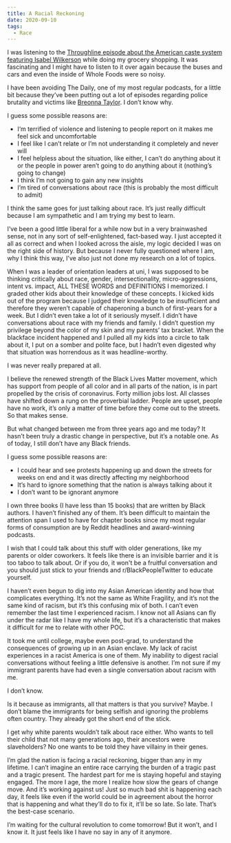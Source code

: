 ```yaml
---
title: A Racial Reckoning
date: 2020-09-10
tags:
  - Race
---
```



I was listening to the [Throughline episode about the American caste system featuring Isabel Wilkerson](https://www.npr.org/2020/08/04/898918916/americas-caste-system#:~:text=America's%20Caste%20System%20%3A%20Throughline%20%22Race,that%20has%20shaped%20our%20country.) while doing my grocery shopping. It was fascinating and I might have to listen to it over again because the buses and cars and even the inside of Whole Foods were so noisy. 

I have been avoiding The Daily, one of my most regular podcasts, for a little bit because they’ve been putting out a lot of episodes regarding police brutality and victims like [Breonna Taylor](https://www.nytimes.com/2020/09/09/podcasts/the-daily/breonna-taylor.html). I don’t know why. 

I guess some possible reasons are:
- I‘m terrified of violence and listening to people report on it makes me feel sick and uncomfortable 
- I feel like I can’t relate or I’m not understanding it completely and never will
- I feel helpless about the situation, like either, I can’t do anything about it or the people in power aren’t going to do anything about it (nothing’s going to change)
- I think I’m not going to gain any new insights
- I’m tired of conversations about race (this is probably the most difficult to admit)

I think the same goes for just talking about race. It’s just really difficult because I am sympathetic and I am trying my best to learn.

I’ve been a good little liberal for a while now but in a very brainwashed sense, not in any sort of self-enlightened, fact-based way. I just accepted it all as correct and when I looked across the aisle, my logic decided I was on the right side of history. But because I never fully questioned where I am, why I think this way, I’ve also just not done my research on a lot of topics. 

When I was a leader of orientation leaders at uni, I was supposed to be thinking critically about race, gender, intersectionality, micro-aggressions, intent vs. impact, ALL THESE WORDS and DEFINITIONS I memorized. I graded other kids about their knowledge of these concepts. I kicked kids out of the program because I judged their knowledge to be insufficient and therefore they weren’t capable of chaperoning a bunch of first-years for a week. But I didn’t even take a lot of it seriously myself. I didn’t have conversations about race with my friends and family. I didn’t question my privilege beyond the color of my skin and my parents’ tax bracket. When the blackface incident happened and I pulled all my kids into a circle to talk about it, I put on a somber and polite face, but I hadn’t even digested why that situation was horrendous as it was headline-worthy. 

I was never really prepared at all. 

I believe the renewed strength of the Black Lives Matter movement, which has support from people of all color and in all parts of the nation, is in part propelled by the crisis of coronavirus. Forty million jobs lost. All classes have shifted down a rung on the proverbial ladder. People are upset, people have no work, it’s only a matter of time before they come out to the streets. So that makes sense.

But what changed between me from three years ago and me today? It hasn’t been truly a drastic change in perspective, but it’s a notable one. As of today, I still don’t have any Black friends. 

I guess some possible reasons are:
- I could hear and see protests happening up and down the streets for weeks on end and it was directly affecting my neighborhood
- It’s hard to ignore something that the nation is always talking about it
- I don’t want to be ignorant anymore

I own three books (I have less than 15 books) that are written by Black authors. I haven’t finished any of them. It’s been difficult to maintain the attention span I used to have for chapter books since my most regular forms of consumption are by Reddit headlines and award-winning podcasts. 

I wish that I could talk about this stuff with older generations, like my parents or older coworkers. It feels like there is an invisible barrier and it is too taboo to talk about. Or if you do, it won't be a fruitful conversation and you should just stick to your friends and r/BlackPeopleTwitter to educate yourself. 

I haven’t even begun to dig into my Asian American identity and how that complicates everything. It’s not the same as White Fragility, and it’s not the same kind of racism, but it’s this confusing mix of both. I can’t even remember the last time I experienced racism. I know not all Asians can fly under the radar like I have my whole life, but it’s a characteristic that makes it difficult for me to relate with other POC. 

It took me until college, maybe even post-grad, to understand the consequences of growing up in an Asian enclave. My lack of racist experiences in a racist America is one of them. My inability to digest racial conversations without feeling a little defensive is another. I’m not sure if my immigrant parents have had even a single conversation about racism with me.

I don’t know. 

Is it because as immigrants, all that matters is that you survive? Maybe. I don’t blame the immigrants for being selfish and ignoring the problems often country. They already got the short end of the stick. 

I get why white parents wouldn’t talk about race either. Who wants to tell their child that not many generations ago, their ancestors were slaveholders? No one wants to be told they have villainy in their genes.

I’m glad the nation is facing a racial reckoning, bigger than any in my lifetime. I can’t imagine an entire race carrying the burden of a tragic past and a tragic present. The hardest part for me is staying hopeful and staying engaged. The more I age, the more I realize how slow the gears of change move. And it’s working against us! Just so much bad shit is happening each day, it feels like even if the world could be in agreement about the horror that is happening and what they’ll do to fix it, it’ll be so late. So late. That’s the best-case scenario. 

I’m waiting for the cultural revolution to come tomorrow! But it won’t, and I know it. It just feels like I have no say in any of it anymore.